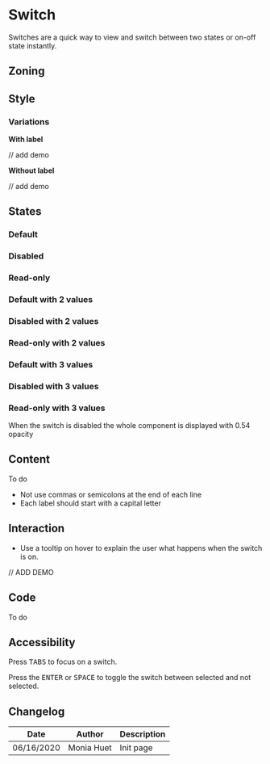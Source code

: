 
<Meta title="Components/Form/Fields/Switch"/>

# Switch

Switches are a quick way to view and switch between two states or on-off state instantly. 

## Zoning

<FigmaImage src="https://www.figma.com/file/2Sw2IvUHZ9F2srJ3L8AWxr/%F0%9F%93%90-Zoning?node-id=36%3A0" alt="zoning image for switch" />

## Style

### Variations

**With label**

// add demo

**Without label**

// add demo

## States

### Default

<Canvas>
    <Story name="default">
        <Form.Switch label="Switch off" />
        <Form.Switch label="Switch on" checked />
    </Story>
</Canvas>

### Disabled

<Canvas>
    <Story name="disabled">
        <Form.Switch label="Disabled Switch off" disabled />
        <Form.Switch label="Disabled Switch on" checked disabled />
    </Story>
</Canvas>

### Read-only

<Canvas>
    <Story name="read-only">
        <Form.Switch label="Read-only Switch off" readOnly />
        <Form.Switch label="Read-only Switch on" checked readOnly />
    </Story>
</Canvas>

### Default with 2 values

<Canvas>
    <Story name="default with 2 values">
        <Form.Switch label="Switch on" values={['off', 'on']} value="on" />
        <Form.Switch label="Switch off" values={['basic', 'advanced']} />
    </Story>
</Canvas>

### Disabled with 2 values

<Canvas>
    <Story name="disabled with 2 values">
        <Form.Switch label="Switch on" values={['off', 'on']} value="on" disabled />
        <Form.Switch label="Switch off" values={['this is off', 'and of course this is on']} disabled />
    </Story>
</Canvas>

### Read-only with 2 values

<Canvas>
    <Story name="read-only with 2 values">
        <Form.Switch label="Switch on" values={['off', 'on']} value="on" readOnly />
        <Form.Switch label="Switch off" values={['this is off', 'and of course this is on']} readOnly />
    </Story>
</Canvas>

### Default with 3 values

<Canvas>
    <Story name="default with 3 values">
        <Form.Switch label="Switch one/two/three" values={['one', 'two', 'three']}  value="two"/>
        <Form.Switch label="Switch input/both/output" values={['input', 'both', 'output']} />
    </Story>
</Canvas>

### Disabled with 3 values

<Canvas>
    <Story name="disabled with 3 values">
        <Form.Switch label="Switch one/two/three" values={['one', 'two', 'three']}  value="two" disabled />
        <Form.Switch label="Switch input/both/output" values={['input', 'both', 'output']} disabled />
    </Story>
</Canvas>

### Read-only with 3 values

<Canvas>
    <Story name="read-only with 3 values">
        <Form.Switch label="Switch one/two/three" values={['one', 'two', 'three']}  value="two" readOnly />
        <Form.Switch label="Switch input/both/output" values={['input', 'both', 'output']} readOnly />
    </Story>
</Canvas>

When the switch is disabled the whole component is displayed with 0.54 opacity


## Content

To do

- Not use commas or semicolons at the end of each line
- Each label should start with a capital letter

## Interaction

- Use a tooltip on hover to explain the user what happens when the switch is on.

// ADD DEMO

## Code

To do

## Accessibility

Press <kbd>TABS</kbd> to focus on a switch.

Press the <kbd>ENTER</kbd> or <kbd>SPACE</kbd> to toggle the switch between selected and not selected. 
 

## Changelog

| Date       | Author | Description |
| ---------- | ------ | ----------- |
| 06/16/2020 | Monia Huet  | Init page   |


